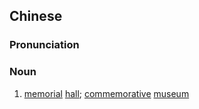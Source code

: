 {{also|纪念馆}}
==Chinese==
{{zh-forms|s=纪念馆|type=21}}

===Pronunciation===
{{zh-pron
|m=jìniànguǎn,er=y
|c=gei2 nim6 gun2
|mn=kì-liām-koán
|cat=n
}}

===Noun===
{{zh-noun}}

# [[memorial]] [[hall]]; [[commemorative]] [[museum]]